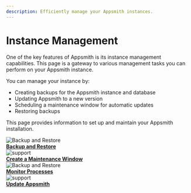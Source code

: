 ```yaml
---
description: Efficiently manage your Appsmith instances.
---
```



# Instance Management
One of the key features of Appsmith is its instance management capabilities. This page is a gateway to various management tasks you can perform on your Appsmith instance. 

You can manage your instance by:
* Creating backups for the Appsmith instance and database
* Updating Appsmith to a new version
* Scheduling a maintenance window for automatic updates
* Restoring backups

This page provides information to set up and maintain your Appsmith installation.

<div class="containerGridSampleApp">

   <div class=" containerColumnSampleApp columnGrid column-one">
    <div class="containerCol">
         <img class="containerImage" src="/img/backup-and-restore.png" style= {{width:"50px", height:"50px", 'margin-bottom': "4px", 'margin-top': "8px"}} alt="Backup and Restore"/>
      </div> 
      <b><a href="/getting-started/setup/instance-management/appsmithctl">Backup and Restore</a></b>
      <div class="containerDescription">
      </div>
   </div>

   <div class="containerColumnSampleApp columnGrid column-two">
   <div class="containerCol">
         <img class="containerImage" src="/img/maintenance-window.png" style= {{width:"50px", height:"50px", 'margin-bottom': "4px", 'margin-top': "8px"}} alt="support"/>
      </div>
      <b><a href="/getting-started/setup/instance-management/maintenance-window">Create a Maintenance Window</a></b>
      <div class="containerDescription"> 
      </div>
   </div>
</div> 

<div class="containerGridSampleApp">

   <div class=" containerColumnSampleApp columnGrid column-one">
    <div class="containerCol">
         <img class="containerImage" src="/img/control-panel.png" style= {{width:"50px", height:"50px", 'margin-bottom': "4px", 'margin-top': "8px"}} alt="Backup and Restore"/>
      </div> 
      <b><a href="/getting-started/setup/instance-management/supervisor">Monitor Processes</a></b>
      <div class="containerDescription">
      </div>
   </div>

   <div class="containerColumnSampleApp columnGrid column-two">
   <div class="containerCol">
         <img class="containerImage" src="/img/update-Appsmith.png" style= {{width:"60px", height:"60px", margin:"0"}} alt="support"/>
      </div>
      <b><a href="/getting-started/setup/instance-management/update-appsmith">Update Appsmith</a></b>
      <div class="containerDescription"> 
</div>

      
   </div>

</div> 
